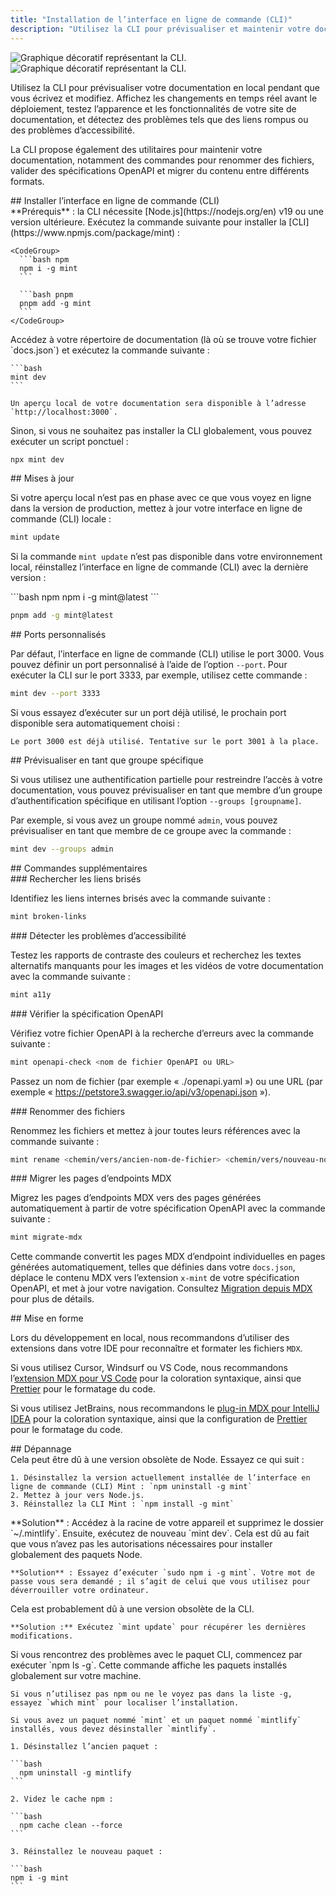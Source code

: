 ```yaml
---
title: "Installation de l’interface en ligne de commande (CLI)"
description: "Utilisez la CLI pour prévisualiser et maintenir votre documentation en local"
---
```


<img className="block dark:hidden my-0 pointer-events-none" src="/images/installation/local-development-light.png" alt="Graphique décoratif représentant la CLI." />

<img className="hidden dark:block my-0 pointer-events-none" src="/images/installation/local-development-dark.png" alt="Graphique décoratif représentant la CLI." />

Utilisez la CLI pour prévisualiser votre documentation en local pendant que vous écrivez et modifiez. Affichez les changements en temps réel avant le déploiement, testez l’apparence et les fonctionnalités de votre site de documentation, et détectez des problèmes tels que des liens rompus ou des problèmes d’accessibilité.

La CLI propose également des utilitaires pour maintenir votre documentation, notamment des commandes pour renommer des fichiers, valider des spécifications OpenAPI et migrer du contenu entre différents formats.

<div id="install-the-cli">
  ## Installer l’interface en ligne de commande (CLI)
</div>

<Info>
  **Prérequis** : la CLI nécessite [Node.js](https://nodejs.org/en) v19 ou une version ultérieure.
</Info>

<Steps>
  <Step title="Installer la CLI">
    Exécutez la commande suivante pour installer la [CLI](https://www.npmjs.com/package/mint) :

    <CodeGroup>
      ```bash npm
      npm i -g mint
      ```

      ```bash pnpm
      pnpm add -g mint
      ```
    </CodeGroup>
  </Step>

  <Step title="Prévisualiser en local">
    Accédez à votre répertoire de documentation (là où se trouve votre fichier `docs.json`) et exécutez la commande suivante :

    ```bash
    mint dev
    ```

    Un aperçu local de votre documentation sera disponible à l’adresse `http://localhost:3000`.
  </Step>
</Steps>

Sinon, si vous ne souhaitez pas installer la CLI globalement, vous pouvez exécuter un script ponctuel :

```bash
npx mint dev
```

<div id="updates">
  ## Mises à jour
</div>

Si votre aperçu local n’est pas en phase avec ce que vous voyez en ligne dans la version de production, mettez à jour votre interface en ligne de commande (CLI) locale :

```bash
mint update
```

Si la commande `mint update` n’est pas disponible dans votre environnement local, réinstallez l’interface en ligne de commande (CLI) avec la dernière version :

<CodeGroup>
  ```bash npm
  npm i -g mint@latest
  ```

  ```bash pnpm
  pnpm add -g mint@latest
  ```
</CodeGroup>

<div id="custom-ports">
  ## Ports personnalisés
</div>

Par défaut, l’interface en ligne de commande (CLI) utilise le port 3000. Vous pouvez définir un port personnalisé à l’aide de l’option `--port`. Pour exécuter la CLI sur le port 3333, par exemple, utilisez cette commande :

```bash
mint dev --port 3333
```

Si vous essayez d’exécuter sur un port déjà utilisé, le prochain port disponible sera automatiquement choisi :

```mdx
Le port 3000 est déjà utilisé. Tentative sur le port 3001 à la place.
```

<div id="preview-as-a-specific-group">
  ## Prévisualiser en tant que groupe spécifique
</div>

Si vous utilisez une authentification partielle pour restreindre l’accès à votre documentation, vous pouvez prévisualiser en tant que membre d’un groupe d’authentification spécifique en utilisant l’option `--groups [groupname]`.

Par exemple, si vous avez un groupe nommé `admin`, vous pouvez prévisualiser en tant que membre de ce groupe avec la commande :

```bash
mint dev --groups admin
```

<div id="additional-commands">
  ## Commandes supplémentaires
</div>

<div id="find-broken-links">
  ### Rechercher les liens brisés
</div>

Identifiez les liens internes brisés avec la commande suivante :

```bash
mint broken-links
```

<div id="find-accessibility-issues">
  ### Détecter les problèmes d’accessibilité
</div>

Testez les rapports de contraste des couleurs et recherchez les textes alternatifs manquants pour les images et les vidéos de votre documentation avec la commande suivante :

```bash
mint a11y
```

<div id="check-openapi-spec">
  ### Vérifier la spécification OpenAPI
</div>

Vérifiez votre fichier OpenAPI à la recherche d’erreurs avec la commande suivante :

```bash
mint openapi-check <nom de fichier OpenAPI ou URL>
```

Passez un nom de fichier (par exemple « ./openapi.yaml ») ou une URL (par exemple « https://petstore3.swagger.io/api/v3/openapi.json »).

<div id="rename-files">
  ### Renommer des fichiers
</div>

Renommez les fichiers et mettez à jour toutes leurs références avec la commande suivante :

```bash
mint rename <chemin/vers/ancien-nom-de-fichier> <chemin/vers/nouveau-nom-de-fichier>
```

<div id="migrate-mdx-endpoint-pages">
  ### Migrer les pages d’endpoints MDX
</div>

Migrez les pages d’endpoints MDX vers des pages générées automatiquement à partir de votre spécification OpenAPI avec la commande suivante :

```bash
mint migrate-mdx
```

Cette commande convertit les pages MDX d’endpoint individuelles en pages générées automatiquement, telles que définies dans votre `docs.json`, déplace le contenu MDX vers l’extension `x-mint` de votre spécification OpenAPI, et met à jour votre navigation. Consultez [Migration depuis MDX](/fr/guides/migrating-from-mdx) pour plus de détails.

<div id="formatting">
  ## Mise en forme
</div>

Lors du développement en local, nous recommandons d’utiliser des extensions dans votre IDE pour reconnaître et formater les fichiers `MDX`.

Si vous utilisez Cursor, Windsurf ou VS Code, nous recommandons l’[extension MDX pour VS Code](https://marketplace.visualstudio.com/items?itemName=unifiedjs.vscode-mdx) pour la coloration syntaxique, ainsi que [Prettier](https://marketplace.visualstudio.com/items?itemName=esbenp.prettier-vscode) pour le formatage du code.

Si vous utilisez JetBrains, nous recommandons le [plug-in MDX pour IntelliJ IDEA](https://plugins.jetbrains.com/plugin/14944-mdx) pour la coloration syntaxique, ainsi que la configuration de [Prettier](https://prettier.io/docs/webstorm) pour le formatage du code.

<div id="troubleshooting">
  ## Dépannage
</div>

<AccordionGroup>
  <Accordion title="Erreur : impossible de charger le module &#x22;sharp&#x22; avec l’environnement d’exécution darwin-arm64">
    Cela peut être dû à une version obsolète de Node. Essayez ce qui suit :

    1. Désinstallez la version actuellement installée de l’interface en ligne de commande (CLI) Mint : `npm uninstall -g mint`
    2. Mettez à jour vers Node.js.
    3. Réinstallez la CLI Mint : `npm install -g mint`
  </Accordion>

  <Accordion title="Problème : erreur inconnue">
    **Solution** : Accédez à la racine de votre appareil et supprimez le dossier `~/.mintlify`. Ensuite, exécutez de nouveau `mint dev`.
  </Accordion>

  <Accordion title="Erreur : permission refusée">
    Cela est dû au fait que vous n’avez pas les autorisations nécessaires pour installer globalement des paquets Node.

    **Solution** : Essayez d’exécuter `sudo npm i -g mint`. Votre mot de passe vous sera demandé ; il s’agit de celui que vous utilisez pour déverrouiller votre ordinateur.
  </Accordion>

  <Accordion title="L’aperçu local n’a pas le même rendu que ma documentation en ligne">
    Cela est probablement dû à une version obsolète de la CLI.

    **Solution :** Exécutez `mint update` pour récupérer les dernières modifications.
  </Accordion>

  <Accordion title="mintlify vs. paquet mint">
    Si vous rencontrez des problèmes avec le paquet CLI, commencez par exécuter `npm ls -g`. Cette commande affiche les paquets installés globalement sur votre machine.

    Si vous n’utilisez pas npm ou ne le voyez pas dans la liste -g, essayez `which mint` pour localiser l’installation.

    Si vous avez un paquet nommé `mint` et un paquet nommé `mintlify` installés, vous devez désinstaller `mintlify`.

    1. Désinstallez l’ancien paquet :

    ```bash
      npm uninstall -g mintlify
    ```

    2. Videz le cache npm :

    ```bash
      npm cache clean --force
    ```

    3. Réinstallez le nouveau paquet :

    ```bash
    npm i -g mint
    ```
  </Accordion>
</AccordionGroup>